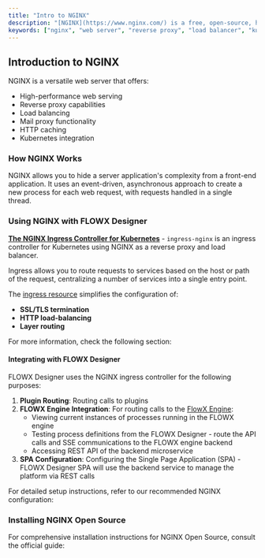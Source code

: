 ```yaml
---
title: "Intro to NGINX"
description: "[NGINX](https://www.nginx.com/) is a free, open-source, high-performance web server with a rich feature set, simple configuration, and low resource consumption that can also function as a reverse proxy, load balancer, mail proxy, HTTP cache, and many other things."
keywords: ["nginx", "web server", "reverse proxy", "load balancer", "kubernetes", "ingress controller", "k8s"]
---
```


## Introduction to NGINX

NGINX is a versatile web server that offers:
- High-performance web serving
- Reverse proxy capabilities
- Load balancing
- Mail proxy functionality
- HTTP caching
- Kubernetes integration

### How NGINX Works

NGINX allows you to hide a server application's complexity from a front-end application. It uses an event-driven, asynchronous approach to create a new process for each web request, with requests handled in a single thread.

### Using NGINX with FLOWX Designer

[**The NGINX Ingress Controller for Kubernetes**](https://kubernetes.github.io/ingress-nginx/) - `ingress-nginx` is an ingress controller for Kubernetes using NGINX as a reverse proxy and load balancer.

Ingress allows you to route requests to services based on the host or path of the request, centralizing a number of services into a single entry point.

The [ingress resource](https://www.nginx.com/products/nginx-ingress-controller/nginx-ingress-resources/) simplifies the configuration of:
- **SSL/TLS termination**
- **HTTP load-balancing**
- **Layer routing**

For more information, check the following section:

<Card title ="Using NGINX as a K8s ingress controller" icon ="link" href ="https://www.nginx.com/resources/videos/using-nginx-as-a-kubernetes-ingress-controller"></Card>

#### Integrating with FLOWX Designer

FLOWX Designer uses the NGINX ingress controller for the following purposes:

1. **Plugin Routing**: Routing calls to plugins
2. **FLOWX Engine Integration**: For routing calls to the [FlowX Engine](../../../platform-deep-dive/core-components/flowx-engine):
   - Viewing current instances of processes running in the FLOWX engine
   - Testing process definitions from the FLOWX Designer - route the API calls and SSE communications to the FLOWX engine backend
   - Accessing REST API of the backend microservice
3. **SPA Configuration**: Configuring the Single Page Application (SPA) - FLOWX Designer SPA will use the backend service to manage the platform via REST calls

For detailed setup instructions, refer to our recommended NGINX configuration:

<Card title="Designer setup guide" href="../../../../setup-guides/designer-setup-guide" icon ="gears">
</Card>

### Installing NGINX Open Source

For comprehensive installation instructions for NGINX Open Source, consult the official guide:

<Card title ="NGINX Admin Guide" icon ="link" href="https://docs.nginx.com/nginx/admin-guide/installing-nginx/installing-nginx-open-source?_ga=2.31029759.1179818521.1651763502-1509066026.1651763502"></Card>
</fileContent>
</invoke>
